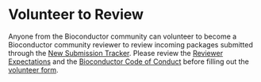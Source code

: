 # Volunteer to Review  {#review-volunteer-chapter}

Anyone from the Bioconductor community can volunteer to become a Bioconductor
community reviewer to review incoming packages submitted through the [New
Submission
Tracker](https://github.com/Bioconductor/Contributions/issues). Please review
the [Reviewer Expectations](#expectations) and the [Bioconductor Code of
Conduct](https://bioconductor.org/about/code-of-conduct/) before filling out the
[volunteer form](https://forms.gle/myLWsb7JVVrZa3xM9).
